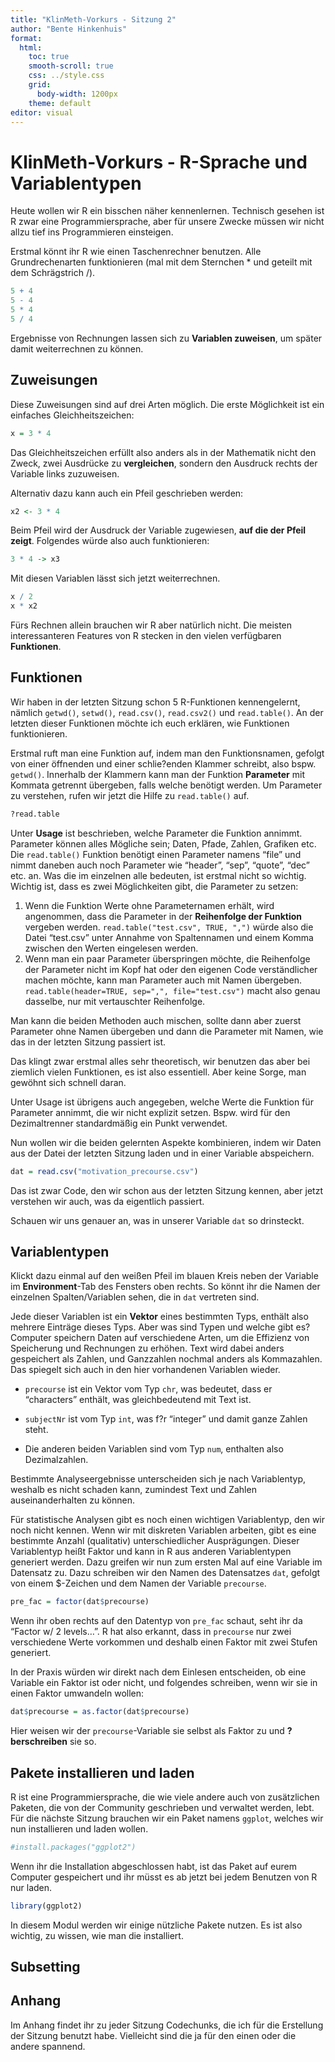 ```yaml
---
title: "KlinMeth-Vorkurs - Sitzung 2"
author: "Bente Hinkenhuis"
format:
  html:
    toc: true
    smooth-scroll: true
    css: ../style.css
    grid: 
      body-width: 1200px
    theme: default
editor: visual
---
```


# KlinMeth-Vorkurs - R-Sprache und Variablentypen

Heute wollen wir R ein bisschen näher kennenlernen. Technisch gesehen ist R zwar eine Programmiersprache, aber für unsere Zwecke müssen wir nicht allzu tief ins Programmieren einsteigen.

Erstmal könnt ihr R wie einen Taschenrechner benutzen. Alle Grundrechenarten funktionieren (mal mit dem Sternchen \* und geteilt mit dem Schrägstrich /).

```r
5 + 4
5 - 4
5 * 4
5 / 4
```

Ergebnisse von Rechnungen lassen sich zu **Variablen zuweisen**, um später damit weiterrechnen zu können.

## Zuweisungen

Diese Zuweisungen sind auf drei Arten möglich. Die erste Möglichkeit ist ein einfaches Gleichheitszeichen:

```r
x = 3 * 4
```

Das Gleichheitszeichen erfüllt also anders als in der Mathematik nicht den Zweck, zwei Ausdrücke zu **vergleichen**, sondern den Ausdruck rechts der Variable links zuzuweisen.

Alternativ dazu kann auch ein Pfeil geschrieben werden:

```r
x2 <- 3 * 4
```

Beim Pfeil wird der Ausdruck der Variable zugewiesen, **auf die der Pfeil zeigt**. Folgendes würde also auch funktionieren:

```r
3 * 4 -> x3
```

Mit diesen Variablen lässt sich jetzt weiterrechnen.

```r
x / 2
x * x2
```

Fürs Rechnen allein brauchen wir R aber natürlich nicht. Die meisten interessanteren Features von R stecken in den vielen verfügbaren **Funktionen**.

## Funktionen

Wir haben in der letzten Sitzung schon 5 R-Funktionen kennengelernt, nämlich `getwd()`, `setwd()`, `read.csv()`, `read.csv2()` und `read.table()`. An der letzten dieser Funktionen möchte ich euch erklären, wie Funktionen funktionieren.

Erstmal ruft man eine Funktion auf, indem man den Funktionsnamen, gefolgt von einer öffnenden und einer schlie?enden Klammer schreibt, also bspw. `getwd()`. Innerhalb der Klammern kann man der Funktion **Parameter** mit Kommata getrennt übergeben, falls welche benötigt werden. Um Parameter zu verstehen, rufen wir jetzt die Hilfe zu `read.table()` auf.

```r
?read.table
```

Unter **Usage** ist beschrieben, welche Parameter die Funktion annimmt. Parameter können alles Mögliche sein; Daten, Pfade, Zahlen, Grafiken etc. Die `read.table()` Funktion benötigt einen Parameter namens "file" und nimmt daneben auch noch Parameter wie "header", "sep", "quote", "dec" etc. an. Was die im einzelnen alle bedeuten, ist erstmal nicht so wichtig. Wichtig ist, dass es zwei Möglichkeiten gibt, die Parameter zu setzen:

1.  Wenn die Funktion Werte ohne Parameternamen erhält, wird angenommen, dass die Parameter in der **Reihenfolge der Funktion** vergeben werden. `read.table("test.csv", TRUE, ",")` würde also die Datei "test.csv" unter Annahme von Spaltennamen und einem Komma zwischen den Werten eingelesen werden.
2.  Wenn man ein paar Parameter überspringen möchte, die Reihenfolge der Parameter nicht im Kopf hat oder den eigenen Code verständlicher machen möchte, kann man Parameter auch mit Namen übergeben. `read.table(header=TRUE, sep=",", file="test.csv")` macht also genau dasselbe, nur mit vertauschter Reihenfolge.

Man kann die beiden Methoden auch mischen, sollte dann aber zuerst Parameter ohne Namen übergeben und dann die Parameter mit Namen, wie das in der letzten Sitzung passiert ist.

Das klingt zwar erstmal alles sehr theoretisch, wir benutzen das aber bei ziemlich vielen Funktionen, es ist also essentiell. Aber keine Sorge, man gewöhnt sich schnell daran.

Unter Usage ist übrigens auch angegeben, welche Werte die Funktion für Parameter annimmt, die wir nicht explizit setzen. Bspw. wird für den Dezimaltrenner standardmäßig ein Punkt verwendet.

Nun wollen wir die beiden gelernten Aspekte kombinieren, indem wir Daten aus der Datei der letzten Sitzung laden und in einer Variable abspeichern.

```r
dat = read.csv("motivation_precourse.csv")
```

Das ist zwar Code, den wir schon aus der letzten Sitzung kennen, aber jetzt verstehen wir auch, was da eigentlich passiert.

Schauen wir uns genauer an, was in unserer Variable `dat` so drinsteckt.

## Variablentypen

Klickt dazu einmal auf den weißen Pfeil im blauen Kreis neben der Variable im **Environment**-Tab des Fensters oben rechts. So könnt ihr die Namen der einzelnen Spalten/Variablen sehen, die in `dat` vertreten sind.

Jede dieser Variablen ist ein **Vektor** eines bestimmten Typs, enthält also mehrere Einträge dieses Typs. Aber was sind Typen und welche gibt es? Computer speichern Daten auf verschiedene Arten, um die Effizienz von Speicherung und Rechnungen zu erhöhen. Text wird dabei anders gespeichert als Zahlen, und Ganzzahlen nochmal anders als Kommazahlen. Das spiegelt sich auch in den hier vorhandenen Variablen wieder.

-   `precourse` ist ein Vektor vom Typ `chr`, was bedeutet, dass er "characters" enthält, was gleichbedeutend mit Text ist.

-   `subjectNr` ist vom Typ `int`, was f?r "integer" und damit ganze Zahlen steht.

-   Die anderen beiden Variablen sind vom Typ `num`, enthalten also Dezimalzahlen.

Bestimmte Analyseergebnisse unterscheiden sich je nach Variablentyp, weshalb es nicht schaden kann, zumindest Text und Zahlen auseinanderhalten zu können.

Für statistische Analysen gibt es noch einen wichtigen Variablentyp, den wir noch nicht kennen. Wenn wir mit diskreten Variablen arbeiten, gibt es eine bestimmte Anzahl (qualitativ) unterschiedlicher Ausprägungen. Dieser Variablentyp heißt Faktor und kann in R aus anderen Variablentypen generiert werden. Dazu greifen wir nun zum ersten Mal auf eine Variable im Datensatz zu. Dazu schreiben wir den Namen des Datensatzes `dat`, gefolgt von einem \$-Zeichen und dem Namen der Variable `precourse`.

```r
pre_fac = factor(dat$precourse)
```

Wenn ihr oben rechts auf den Datentyp von `pre_fac` schaut, seht ihr da "Factor w/ 2 levels...". R hat also erkannt, dass in `precourse` nur zwei verschiedene Werte vorkommen und deshalb einen Faktor mit zwei Stufen generiert.

In der Praxis würden wir direkt nach dem Einlesen entscheiden, ob eine Variable ein Faktor ist oder nicht, und folgendes schreiben, wenn wir sie in einen Faktor umwandeln wollen:

```r
dat$precourse = as.factor(dat$precourse)
```

Hier weisen wir der `precourse`-Variable sie selbst als Faktor zu und **?berschreiben** sie so.

## Pakete installieren und laden

R ist eine Programmiersprache, die wie viele andere auch von zusätzlichen Paketen, die von der Community geschrieben und verwaltet werden, lebt. Für die nächste Sitzung brauchen wir ein Paket namens `ggplot`, welches wir nun installieren und laden wollen.

```r
#install.packages("ggplot2")
```

Wenn ihr die Installation abgeschlossen habt, ist das Paket auf eurem Computer gespeichert und ihr müsst es ab jetzt bei jedem Benutzen von R nur laden.

```r
library(ggplot2)
```

In diesem Modul werden wir einige nützliche Pakete nutzen. Es ist also wichtig, zu wissen, wie man die installiert.

## Subsetting

## Anhang

Im Anhang findet ihr zu jeder Sitzung Codechunks, die ich für die Erstellung der Sitzung benutzt habe. Vielleicht sind die ja für den einen oder die andere spannend.
